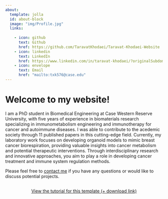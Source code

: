 ```yaml
---
about:
  template: jolla
  id: about-block
  image: "img/Profile.jpg"
  links:
 
    - icon: github
      text: Github
      href: https://github.com/TaravatKhodaei/Taravat-Khodaei-Website
    - icon: linkedin
      text: LinkedIn
      href: https://www.linkedin.com/in/taravat-khodaei/?originalSubdomain=ir
    - icon: envelope
      text: Email
      href: "mailto:txk576@case.edu"  
---
```


::: {#about-block}
:::

# Welcome to my website!

I am a PhD student in Biomedical Engineering at Case Western Reserve University, with five years of experience in biomaterials research specializing in immunometabolism engineering and immunotherapy for cancer and autoimmune diseases.
  I was able to contribute to the acedemic society through 11 published papers in this cutting-edge field. Currently, my laboratory work focuses on developing organoid models to mimic breast cancer biorespiration, providing valuable insights into cancer metabolism and potential therapeutic interventions.
  Through interdisciplinary research and innovative approaches, you aim to play a role in developing cancer treatment and immune system regulation methods.

Please feel free to [contact me](mailto:txk576@case.edu) if you have any questions or would like to discuss potential projects.

```{=html}
<div  style="margin: 30px; text-align: center;">
<a class="btn btn-primary" href="https://www.marvinschmitt.com/blog/website-tutorial-quarto/" role="button" target="_blank" style="padding: 15px 30px;">View the tutorial for this template (+ download link)</a>
</div>
```

